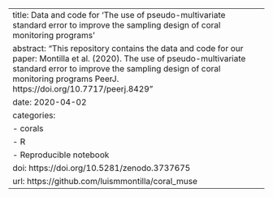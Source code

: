 ---
title: Data and code for 'The use of pseudo-multivariate standard error to improve the sampling design of coral monitoring programs'
abstract: "This repository contains the data and code for our paper:  Montilla et al. (2020). The use of pseudo-multivariate standard error to improve the sampling design of coral monitoring programs PeerJ. https://doi.org/10.7717/peerj.8429"
date: 2020-04-02
categories:
  - corals
  - R
  - Reproducible notebook
doi: https://doi.org/10.5281/zenodo.3737675
url: https://github.com/luismmontilla/coral_muse
---